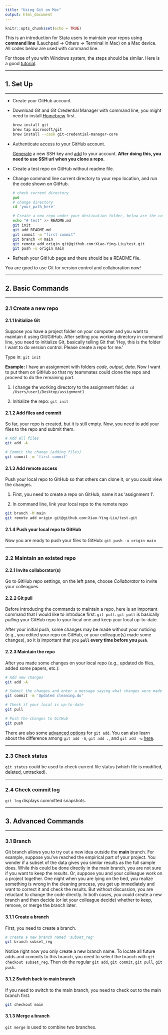 ```yaml
---
title: "Using Git on Mac"
output: html_document
---
```


```r
knitr::opts_chunk$set(echo = TRUE)
```

This is an introduction for Stata users to maintain your repos using **command line** (Lauchpad &rarr; Others &rarr; Terminal in Mac) on a Mac device. All codes below are used with command line.

For those of you with Windows system, the steps should be similar. Here is a good [tutorial](https://www.simplilearn.com/tutorials/git-tutorial/git-installation-on-windows).

***

## 1. Set Up

***

- Create your GitHub account.
- Download Git and Git Credential Manager with command line, you might need to install [Homebrew](https://brew.sh/) first.

  ```sh
  brew install git
  brew tap microsoft/git
  brew install --cask git-credential-manager-core
  ```
  
- Authenticate access to your GitHub account.
 
  [Generate](https://docs.github.com/en/authentication/connecting-to-github-with-ssh/generating-a-new-ssh-key-and-adding-it-to-the-ssh-agent) a new SSH key and [add](https://docs.github.com/en/authentication/connecting-to-github-with-ssh/adding-a-new-ssh-key-to-your-github-account) to your account. **After doing this, you need to use SSH url when you clone a repo.**
  
- Create a test repo on GitHub without readme file.

- Change command line current directory to your repo location, and run the code shown on GitHub.

  ```sh
  # check current directory
  pwd
  # change directory
  cd 'your_path_here'
  
  # Create a new repo under your destination folder, below are the codes from GitHub
  echo "# test" >> README.md
  git init
  git add README.md
  git commit -m "first commit"
  git branch -M main
  git remote add origin git@github.com:Xiao-Ying-Liu/test.git
  git push -u origin main
  ```

- Refresh your GitHub page and there should be a README file.

You are good to use Git for version control and collaboration now!

***

## 2. Basic Commands

***

### 2.1 Create a new repo

#### 2.1.1 Initialize Git

Suppose you have a project folder on your computer and you want to maintain it using Git/GitHub. After setting you working directory in command line, you need to initialize Git, basically telling Git that 'Hey, this is the folder I want to do version control. Please create a repo for me.' 

Type in: `git init`

**Example:** I have an assignment with folders *code, output, data*. Now I want to put them on GitHub so that my teammates could clone the repo and proceed to do the remaining part.

1. I change the working directory to the assignment folder: `cd /Users/user1/Desktop/assignment1`

2. Initialize the repo: `git init`

#### 2.1.2 Add files and commit

So far, your repo is created, but it is still empty. Now, you need to add your files to the repo and submit them.

```sh
# Add all files
git add -A

# Commit the change (adding files)
git commit -m 'first commit'
```

#### 2.1.3 Add remote access

Push your local repo to GitHub so that others can clone it, or you could view the changes.

1. First, you need to create a repo on GitHub, name it as 'assignment 1'.

2. In command line, link your local repo to the remote repo

  ```sh
  git branch -M main
  git remote add origin git@github.com:Xiao-Ying-Liu/test.git
  ```

#### 2.1.4 Push your local repo to GitHub

Now you are ready to push your files to GitHub: `git push -u origin main`

***

### 2.2 Maintain an existed repo

#### 2.2.1 Invite collaborator(s)

Go to GitHub repo settings, on the left pane, choose *Collaborator* to invite your colleagues.

#### 2.2.2 Git pull

Before introducing the commands to maintain a repo, here is an important command that I would like to introduce first: `git pull`. `git pull` is basically *pulling* your GitHub repo to your local one and keep your local up-to-date.

After your initial push, some changes may be made without your noticing (e.g., you edited your repo on GitHub, or your colleague(s) made some changes), so it is important that you **`pull` every time before you `push`**.

#### 2.2.3 Maintain the repo

After you made some changes on your local repo (e.g., updated do files, added some papers, etc.):

  ```sh
  # Add new changes
  git add -A
  
  # Submit the changes and enter a message saying what changes were made
  git commit -m 'Updated cleaning.do'
  
  # Check if your local is up-to-date
  git pull
  
  # Push the changes to GitHub
  git push
  ```

There are also some [advanced options](https://git-scm.com/docs/git-add) for `git add`.
You can also learn about the difference among `git add -A`, `git add .`, and `git add -u` [here](https://stackoverflow.com/questions/572549/difference-between-git-add-a-and-git-add?rq=1).

***

### 2.3 Check status

`git status` could be used to check current file status (which file is modified, deleted, untracked).

***

### 2.4 Check commit log

`git log` displays committed snapshots.

***

## 3. Advanced Commands

***

### 3.1 Branch

Git branch allows you to try out a new idea outside the **main** branch. For example, suppose you've reached the empirical part of your project. You wonder if a subset of the data gives you similar results as the full sample does. While this could be done directly in the main branch, you are not sure if you want to keep the results. Or, suppose you and your colleague work on a project together. One night when you are lying on the bed, you realize something is wrong in the cleaning process, you get up immediately and want to correct it and check the results. But without discussion, you are reluctant to change the code directly. In both cases, you could create a new branch and then decide (or let your colleague decide) whether to keep, remove, or merge the branch later.

#### 3.1.1 Create a branch

First, you need to create a branch.

```sh
# create a new branch named 'subset_reg'
git branch subset_reg
```

Notice right now you only create a new branch name. To locate all future adds and commits to this branch, you need to select the branch with `git checkout subset_reg`. Then do the regular `git add`, `git commit`, `git pull`, `git push`.

#### 3.1.2 Switch back to main branch

If you need to switch to the main branch, you need to check out to the main branch first.

```sh
git checkout main
```

#### 3.1.3 Merge a branch

`git merge` is used to combine two branches.



